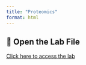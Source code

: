 ```yaml
---
title: "Proteomics"
format: html
---
```


## 🔗 Open the Lab File  
[Click here to access the lab](https://rformassspectrometry.github.io/book/)
